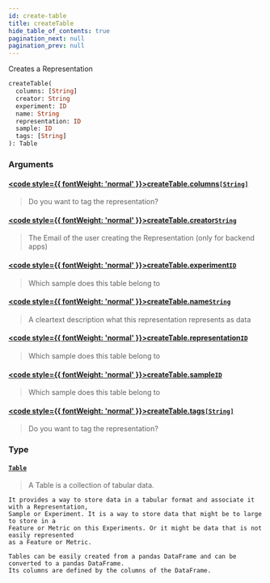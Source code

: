 ```yaml
---
id: create-table
title: createTable
hide_table_of_contents: true
pagination_next: null
pagination_prev: null
---
```








Creates a Representation

```graphql
createTable(
  columns: [String]
  creator: String
  experiment: ID
  name: String
  representation: ID
  sample: ID
  tags: [String]
): Table
```


### Arguments

#### [<code style={{ fontWeight: 'normal' }}>createTable.<b>columns</b></code>](#)<Bullet />[`[String]`](/docs/schemas/mikro/scalars/string) <Badge class="secondary" text="list"/> <Badge class="secondary" text="scalar"/>
> Do you want to tag the representation?
> 

#### [<code style={{ fontWeight: 'normal' }}>createTable.<b>creator</b></code>](#)<Bullet />[`String`](/docs/schemas/mikro/scalars/string) <Badge class="secondary" text="scalar"/>
> The Email of the user creating the Representation (only for backend apps)
> 

#### [<code style={{ fontWeight: 'normal' }}>createTable.<b>experiment</b></code>](#)<Bullet />[`ID`](/docs/schemas/mikro/scalars/id) <Badge class="secondary" text="scalar"/>
> Which sample does this table belong to
> 

#### [<code style={{ fontWeight: 'normal' }}>createTable.<b>name</b></code>](#)<Bullet />[`String`](/docs/schemas/mikro/scalars/string) <Badge class="secondary" text="scalar"/>
> A cleartext description what this representation represents as data
> 

#### [<code style={{ fontWeight: 'normal' }}>createTable.<b>representation</b></code>](#)<Bullet />[`ID`](/docs/schemas/mikro/scalars/id) <Badge class="secondary" text="scalar"/>
> Which sample does this table belong to
> 

#### [<code style={{ fontWeight: 'normal' }}>createTable.<b>sample</b></code>](#)<Bullet />[`ID`](/docs/schemas/mikro/scalars/id) <Badge class="secondary" text="scalar"/>
> Which sample does this table belong to
> 

#### [<code style={{ fontWeight: 'normal' }}>createTable.<b>tags</b></code>](#)<Bullet />[`[String]`](/docs/schemas/mikro/scalars/string) <Badge class="secondary" text="list"/> <Badge class="secondary" text="scalar"/>
> Do you want to tag the representation?
> 

### Type

#### [`Table`](/docs/schemas/mikro/objects/table) <Badge class="secondary" text="object"/>
>  A Table is a collection of tabular data.

    It provides a way to store data in a tabular format and associate it with a Representation,
    Sample or Experiment. It is a way to store data that might be to large to store in a
    Feature or Metric on this Experiments. Or it might be data that is not easily represented
    as a Feature or Metric.

    Tables can be easily created from a pandas DataFrame and can be converted to a pandas DataFrame.
    Its columns are defined by the columns of the DataFrame.

    
    
> 





